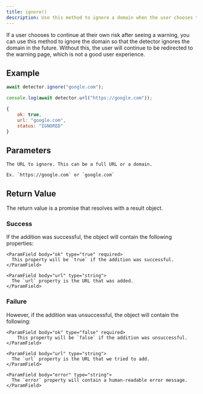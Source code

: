 ```yaml
---
title: ignore()
description: Use this method to ignore a domain when the user chooses to continue at their own risk after seeing a warning
---
```


If a user chooses to continue at their own risk after seeing a warning, you can use this method to ignore the
domain so that the detector ignores the domain in the future. Without this, the user will continue to be redirected
to the warning page, which is not a good user experience.

## Example

<CodeGroup>

```js Code
await detector.ignore("google.com");

console.log(await detector.url("https://google.com"));
```

```js Output
{
    ok: true,
    url: "google.com",
    status: "IGNORED"
}
```

</CodeGroup>

## Parameters

<ParamField body="url" type="string" required>

    The URL to ignore. This can be a full URL or a domain.

    Ex. `https://google.com` or `google.com`

</ParamField>

## Return Value

The return value is a promise that resolves with a result object.

### Success

If the addition was successful, the object will contain the following properties:

<ParamField body="result" type="object" required>
  <Expandable title="properties" defaultOpen>

    <ParamField body="ok" type="true" required>
      This property will be `true` if the addition was successful.
    </ParamField>

    <ParamField body="url" type="string">
      The `url` property is the URL that was added.
    </ParamField>

  </Expandable>
</ParamField>

### Failure

However, if the addition was unsuccessful, the object will contain the following:

<ParamField body="result" type="object" required>
  <Expandable title="properties" defaultOpen>

    <ParamField body="ok" type="false" required>
        This property will be `false` if the addition was unsuccessful.
    </ParamField>

    <ParamField body="url" type="string">
      The `url` property is the URL that we tried to add.
    </ParamField>

    <ParamField body="error" type="string">
      The `error` property will contain a human-readable error message.
    </ParamField>

  </Expandable>
</ParamField>
